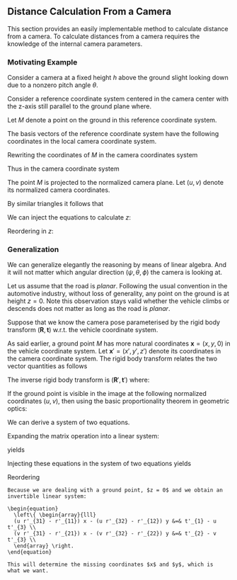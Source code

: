 ## Distance Calculation From a Camera

This section provides an easily implementable method to calculate distance from
a camera. To calculate distances from a camera requires the knowledge of the
internal camera parameters.

### Motivating Example

Consider a camera at a fixed height $h$ above the ground slight looking
down due to a nonzero pitch angle $\theta$.

Consider a reference coordinate system centered in the camera center with the z-axis
still parallel to the ground plane where.

Let $M$ denote a point on the ground in this reference coordinate system.

\begin{equation}
  M = x\ \mathbf{i} + h\ \mathbf{j} + z\ \mathbf{k}
\end{equation}

The basis vectors of the reference coordinate system have the following
coordinates in the local camera coordinate system.

\begin{equation}
  \begin{array}{ccl}
  \mathbf{i} &=&  \mathbf{i}_C \\
  \mathbf{j} &=&  \cos\theta\ \mathbf{j}_C + \sin\theta\ \mathbf{k}_C \\
  \mathbf{k} &=& -\sin\theta\ \mathbf{j}_C + \cos\theta\ \mathbf{k}_C
  \end{array}
\end{equation}

Rewriting the coordinates of $M$ in the camera coordinates system

\begin{equation}
  \begin{array}{ccl}
  M &=& x\ \mathbf{i}_C +
        h (\cos\theta\ \mathbf{j}_C + \sin\theta\ \mathbf{k}_C) +
        z (-\sin\theta\ \mathbf{j}_C + \cos\theta\ \mathbf{k}_C) \\

  M &=& x\ \mathbf{i}_C +
        (h \cos\theta - z \sin\theta)\ \mathbf{j}_C +
        (h \sin\theta + z\cos\theta)\ \mathbf{k}_C \\
  \end{array}
\end{equation}

Thus in the camera coordinate system

\begin{equation}
  \begin{array}{ccl}
  x_C &=& x \\
  y_C &=& h \cos\theta - z \sin\theta \\
  z_C &=& h \sin\theta + z\cos\theta \\
  \end{array}
\end{equation}


The point $M$ is projected to the normalized camera plane. Let $(u,
v)$ denote its normalized camera coordinates.

By similar triangles it follows that

\begin{equation}
  \frac{u}{x_C} = \frac{v}{y_C} = \frac{1}{z_C}
\end{equation}


We can inject the equations to calculate $z$:

\begin{equation}
  v = \frac{y_C}{z_C} \\
  v = \frac{h \cos\theta - z \sin\theta}{h \sin\theta + z\cos\theta} \\
  v (h \sin\theta + z\cos\theta) = h \cos\theta - z \sin\theta \\
\end{equation}

Reordering in $z$:

\begin{equation}
  z (v\cos\theta + \sin\theta) = h (\cos\theta - v \sin\theta) \\
  z = h \frac{\cos\theta - v \sin\theta}{\sin\theta + v\cos\theta} \\
\end{equation}


### Generalization

We can generalize elegantly the reasoning by means of linear algebra. And it
will not matter which angular direction $(\psi, \theta, \phi)$ the camera
is looking at.

Let us assume that the road is *planar*. Following the usual convention in the
automotive industry, without loss of generality, any point on the ground is at
height $z = 0$. Note this observation stays valid whether the vehicle
climbs or descends does not matter as long as the road is *planar*.

Suppose that we know the camera pose parameterised by the rigid body transform
$(\mathbf{R}, \mathbf{t})$ w.r.t. the vehicle coordinate system.

As said earlier, a ground point $M$ has more natural coordinates
$\mathbf{x} = (x, y, 0)$ in the vehicle coordinate system. Let
$\mathbf{x}'= (x', y', z')$ denote its coordinates in the camera
coordinate system. The rigid body transform relates the two vector quantities as
follows

\begin{equation}
  \mathbf{x} = \mathbf{R} \mathbf{x}' + \mathbf{t} \\
\end{equation}

The inverse rigid body transform is $(\mathbf{R}', \mathbf{t}')$
where:

\begin{equation}
  \begin{aligned}
  \mathbf{R}' &= \mathbf{R}^T \\
  \mathbf{t}' &= -\mathbf{R}^T \mathbf{t} \\
  \mathbf{x}' &= \mathbf{R}' \mathbf{x} + \mathbf{t}' \\
  \end{aligned}
\end{equation}

If the ground point is visible in the image at the following normalized
coordinates $(u, v)$, then using the basic proportionality theorem in
geometric optics:

\begin{equation}
  \frac{u}{x'} = \frac{v}{y'} = \frac{1}{z'},
\end{equation}

We can derive a system of two equations.

\begin{equation}
  \left\{ \begin{array}{lll}
  u z' - x' &=& 0 \\
  v z' - y' &=& 0 \\
  \end{array} \right.
\end{equation}

Expanding the matrix operation into a linear system:

\begin{equation}
  \mathbf{x}' = \mathbf{R}' \mathbf{x} + \mathbf{t}' \\
\end{equation}

yields

\begin{equation}
  \left\{ \begin{array}{lll}
  x' &=& r'_{11} x + r'_{12} y + r'_{13} z + t'_{1}\\
  y' &=& r'_{21} x + r'_{22} y + r'_{23} z + t'_{2}\\
  z' &=& r'_{31} x + r'_{32} y + r'_{33} z + t'_{3}\\
  \end{array} \right.
\end{equation}

Injecting these equations in the system of two equations yields

\begin{equation}
  \left\{ \begin{array}{lll}
  u (r'_{31} x + r'_{32} y + r'_{33} z + t'_{3}) -
    (r'_{11} x + r'_{12} y + r'_{13} z + t'_{1})  &=& 0 \\

  v (r'_{31} x + r'_{32} y + r'_{33} z + t'_{3}) -
    (r'_{21} x + r'_{22} y + r'_{23} z + t'_{2}) &=& 0\\
  \end{array} \right.
\end{equation}

Reordering

\begin{equation}
  \left\{ \begin{array}{lll}
  (u r'_{31} - r'_{11}) x - (u r'_{32} - r'_{12}) y + (u r'_{33} - r'_{13}) z
  &=& t'_{1} - u t'_{3} \\

  (v r'_{31} - r'_{21}) x - (v r'_{32} - r'_{22}) y + (v r'_{33} - r'_{23}) z
  &=& t'_{2} - v t'_{3}  \\
  \end{array} \right.
\end{equation}

```proposition
Because we are dealing with a ground point, $z = 0$ and we obtain an
invertible linear system:

\begin{equation}
  \left\{ \begin{array}{lll}
  (u r'_{31} - r'_{11}) x - (u r'_{32} - r'_{12}) y &=& t'_{1} - u t'_{3} \\
  (v r'_{31} - r'_{21}) x - (v r'_{32} - r'_{22}) y &=& t'_{2} - v t'_{3} \\
  \end{array} \right.
\end{equation}

This will determine the missing coordinates $x$ and $y$, which is
what we want.
```
